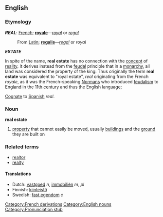 {{wikipedia}}

==English==
===Etymology===
'''''REAL''''': [[French]]; '''[[royale]]'''&mdash;''[[royal]]'' or ''[[regal]]'' 
:From [[Latin]]; '''[[regalis]]'''&mdash;''[[regal]]'' or ''royal''

'''''ESTATE''''' {{etystub}}

In spite of the name, '''real estate''' has no connection with the [[concept]] of [[reality]]. It derives instead from the [[feudal]] principle that in a [[monarchy]], all land was considered the property of the king. Thus originally the term '''real estate''' was equivalent to "royal estate", ''real'' originating from the French ''royale'', as it was the French-speaking [[Normans]] who introduced [[feudalism]] to [[England]] in the [http://en.wikipedia.org/wiki/11th_century 11th century] and thus the English language; 

[[Cognate]] to [[Spanish]] ''real''.

===Noun===
'''real estate'''

# [[property]] that cannot easily be moved, usually [[building]]s and the [[ground]] they are built on

===Related terms===
*[[realtor]]
*[[realty]]

====Translations====
*Dutch: [[vastgoed]] ''n'', [[immobiliën]] ''m, pl''
*Finnish: [[kiinteistö]]
*Swedish: [[fast egendom]] ''c''

[[Category:French derivations]]
[[Category:English nouns]]
[[Category:Pronunciation stub]]